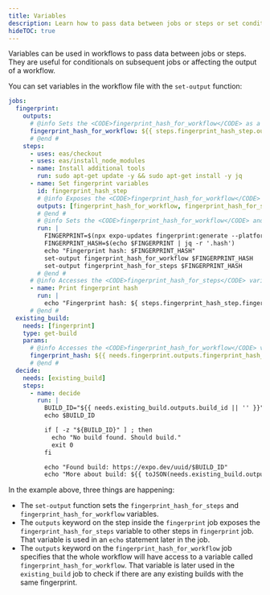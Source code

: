 ```yaml
---
title: Variables
description: Learn how to pass data between jobs or steps or set conditionals using variables in EAS Workflows.
hideTOC: true
---
```


Variables can be used in workflows to pass data between jobs or steps. They are useful for conditionals on subsequent jobs or affecting the output of a workflow.

You can set variables in the workflow file with the `set-output` function:

```yaml .eas/workflows/variables.yaml
jobs:
  fingerprint:
    outputs:
      # @info Sets the <CODE>fingerprint_hash_for_workflow</CODE> as a variable #
      fingerprint_hash_for_workflow: ${{ steps.fingerprint_hash_step.outputs.fingerprint_hash_for_workflow }}
      # @end #
    steps:
      - uses: eas/checkout
      - uses: eas/install_node_modules
      - name: Install additional tools
        run: sudo apt-get update -y && sudo apt-get install -y jq
      - name: Set fingerprint variables
        id: fingerprint_hash_step
        # @info Exposes the <CODE>fingerprint_hash_for_workflow</CODE> and <CODE>fingerprint_hash_for_steps</CODE> variables. #
        outputs: [fingerprint_hash_for_workflow, fingerprint_hash_for_steps]
        # @end #
        # @info Sets the <CODE>fingerprint_hash_for_workflow</CODE> and <CODE>fingerprint_hash_for_steps</CODE> variables #
        run: |
          FINGERPRINT=$(npx expo-updates fingerprint:generate --platform ios)
          FINGERPRINT_HASH=$(echo $FINGERPRINT | jq -r '.hash')
          echo "Fingerprint hash: $FINGERPRINT_HASH"
          set-output fingerprint_hash_for_workflow $FINGERPRINT_HASH
          set-output fingerprint_hash_for_steps $FINGERPRINT_HASH
        # @end #
      # @info Accesses the <CODE>fingerprint_hash_for_steps</CODE> variable #
      - name: Print fingerprint hash
        run: |
          echo "Fingerprint hash: ${ steps.fingerprint_hash_step.fingerprint_hash_for_steps }"
      # @end #
  existing_build:
    needs: [fingerprint]
    type: get-build
    params:
      # @info Accesses the <CODE>fingerprint_hash_for_workflow</CODE> variable #
      fingerprint_hash: ${{ needs.fingerprint.outputs.fingerprint_hash_for_workflow }}
      # @end #
  decide:
    needs: [existing_build]
    steps:
      - name: decide
        run: |
          BUILD_ID="${{ needs.existing_build.outputs.build_id || '' }}"
          echo $BUILD_ID

          if [ -z "${BUILD_ID}" ] ; then
            echo "No build found. Should build."
            exit 0
          fi

          echo "Found build: https://expo.dev/uuid/$BUILD_ID"
          echo "More about build: ${{ toJSON(needs.existing_build.outputs) }}"
```

In the example above, three things are happening:

- The `set-output` function sets the `fingerprint_hash_for_steps` and `fingerprint_hash_for_workflow` variables.
- The `outputs` keyword on the step inside the `fingerprint` job exposes the `fingerprint_hash_for_steps` variable to other steps in `fingerprint` job. That variable is used in an `echo` statement later in the job.
- The `outputs` keyword on the `fingerprint_hash_for_workflow` job specifies that the whole workflow will have access to a variable called `fingerprint_hash_for_workflow`. That variable is later used in the `existing_build` job to check if there are any existing builds with the same fingerprint.
